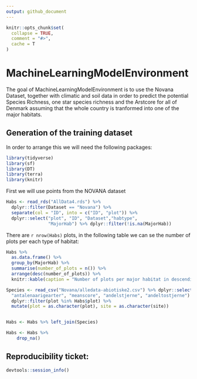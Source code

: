 ```yaml
---
output: github_document
---
```


<!-- README.md is generated from README.Rmd. Please edit that file -->

```r
knitr::opts_chunk$set(
  collapse = TRUE,
  comment = "#>",
  cache = T
)
```

# MachineLearningModelEnvironment

<!-- badges: start -->
<!-- badges: end -->

The goal of MachineLearningModelEnvironment is to use the Novana Dataset, together with climatic and soil data in order to predict the potential Species Richness, one star species richness and the Arstcore for all of Denmark assuming that the whole country is tranformed into one of the major habitats. 


## Generation of the training dataset

In order to arrange this we will need the following packages:

```r
library(tidyverse)
library(sf)
library(DT)
library(terra)
library(knitr)
```

First we will use points from the NOVANA dataset

```r
Habs <- read_rds("AllData4.rds") %>%
  dplyr::filter(Dataset == "Novana") %>%
  separate(col = "ID", into = c("ID", "plot")) %>%
  dplyr::select("plot", "ID", "Dataset","habtype",
                "MajorHab") %>% dplyr::filter(!is.na(MajorHab)) 
```
There are `r nrow(Habs)` plots, in the following table we can se the number of plots per each type of habitat:

```r
Habs %>% 
  as.data.frame() %>% 
  group_by(MajorHab) %>% 
  summarise(number_of_plots = n()) %>% 
  arrange(desc(number_of_plots)) %>% 
  knitr::kable(caption = "Number of plots per major habitat in descending order")
```

```r
Species <- read_csv("Novana/alledata-abiotiske2.csv") %>% dplyr::select("site", "plot", "year", "antalarter", "antalstjernearter", "antaltostjernearter",
  "antalenaarigearter", "meanscore", "andelstjerne", "andeltostjerne") %>%
  dplyr::filter(plot %in% Habs$plot) %>%
  mutate(plot = as.character(plot), site = as.character(site))


Habs <- Habs %>% left_join(Species)

Habs <- Habs %>%
    drop_na()
```




## Reproducibility ticket:

```r
devtools::session_info()
```

